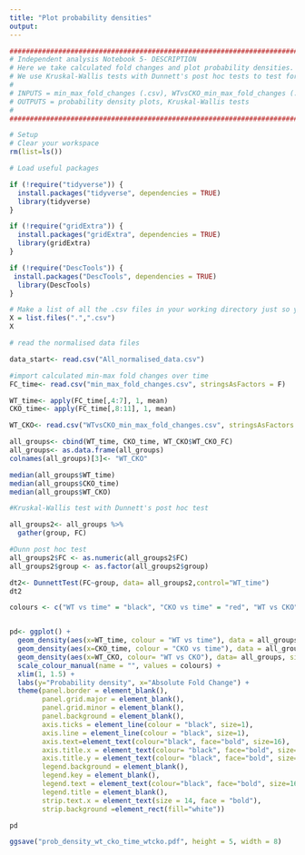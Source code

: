 ```yaml
---
title: "Plot probability densities"
output: 
---
```

```r
#######################################################################################################################################
# Independent analysis Notebook 5- DESCRIPTION
# Here we take calculated fold changes and plot probability densities. 
# We use Kruskal-Wallis tests with Dunnett's post hoc tests to test for differences in variation 
#
# INPUTS = min_max_fold_changes (.csv), WTvsCKO_min_max_fold_changes (.csv)
# OUTPUTS = probability density plots, Kruskal-Wallis tests
# 
#######################################################################################################################################
```

```r
# Setup
# Clear your workspace
rm(list=ls())

# Load useful packages

if (!require("tidyverse")) {
  install.packages("tidyverse", dependencies = TRUE)
  library(tidyverse)
} 

if (!require("gridExtra")) {
  install.packages("gridExtra", dependencies = TRUE)
  library(gridExtra)
}

if (!require("DescTools")) {
 install.packages("DescTools", dependencies = TRUE)
  library(DescTools)
}

# Make a list of all the .csv files in your working directory just so you can see what's going on
X = list.files(".",".csv")
X

# read the normalised data files

data_start<- read.csv("All_normalised_data.csv")
```

```r
#import calculated min-max fold changes over time
FC_time<- read.csv("min_max_fold_changes.csv", stringsAsFactors = F)

WT_time<- apply(FC_time[,4:7], 1, mean)
CKO_time<- apply(FC_time[,8:11], 1, mean)

WT_CKO<- read.csv("WTvsCKO_min_max_fold_changes.csv", stringsAsFactors = F)

all_groups<- cbind(WT_time, CKO_time, WT_CKO$WT_CKO_FC)
all_groups<- as.data.frame(all_groups)
colnames(all_groups)[3]<- "WT_CKO"

median(all_groups$WT_time)
median(all_groups$CKO_time)
median(all_groups$WT_CKO)

```


```r
#Kruskal-Wallis test with Dunnett's post hoc test 

all_groups2<- all_groups %>%
  gather(group, FC)

#Dunn post hoc test 
all_groups2$FC <- as.numeric(all_groups2$FC)
all_groups2$group <- as.factor(all_groups2$group)

dt2<- DunnettTest(FC~group, data= all_groups2,control="WT_time")
dt2                 
```


```r
colours <- c("WT vs time" = "black", "CKO vs time" = "red", "WT vs CKO" = "blue")


pd<- ggplot() +
  geom_density(aes(x=WT_time, colour = "WT vs time"), data = all_groups, size = 0.3) +
  geom_density(aes(x=CKO_time, colour = "CKO vs time"), data = all_groups, size = 0.3) +
  geom_density(aes(x=WT_CKO, colour= "WT vs CKO"), data= all_groups, size =0.3)+
  scale_colour_manual(name = "", values = colours) +
  xlim(1, 1.5) +
  labs(y="Probability density", x="Absolute Fold Change") +
  theme(panel.border = element_blank(),
        panel.grid.major = element_blank(),
        panel.grid.minor = element_blank(),
        panel.background = element_blank(),
        axis.ticks = element_line(colour = "black", size=1),
        axis.line = element_line(colour = "black", size=1),
        axis.text=element_text(colour="black", face="bold", size=16),
        axis.title.x = element_text(colour= "black", face="bold", size=18),
        axis.title.y = element_text(colour= "black", face="bold", size=18),
        legend.background = element_blank(),
        legend.key = element_blank(),
        legend.text = element_text(colour="black", face="bold", size=16),
        legend.title = element_blank(),
        strip.text.x = element_text(size = 14, face = "bold"),
        strip.background =element_rect(fill="white"))

pd

ggsave("prob_density_wt_cko_time_wtcko.pdf", height = 5, width = 8)
```

